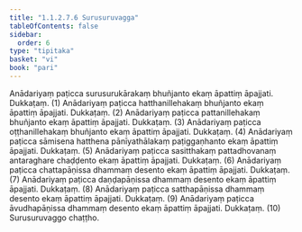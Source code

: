 ```yaml
---
title: "1.1.2.7.6 Surusuruvagga"
tableOfContents: false
sidebar:
  order: 6
type: "tipitaka"
basket: "vi"
book: "pari"
---
```



<DynamicBreadcrumb />

<Division number="180" book="pari" e="ch" v="5" p="77">

<Paragraph number="546" book="pari">
Anādariyaṃ paṭicca surusurukārakaṃ bhuñjanto ekaṃ āpattiṃ āpajjati. Dukkaṭaṃ. (1)
</Paragraph>

<Paragraph number="547" book="pari">
Anādariyaṃ paṭicca hatthanillehakaṃ bhuñjanto ekaṃ āpattiṃ āpajjati. Dukkaṭaṃ. (2)
</Paragraph>

<Paragraph number="548" book="pari">
Anādariyaṃ paṭicca pattanillehakaṃ bhuñjanto ekaṃ āpattiṃ āpajjati. Dukkaṭaṃ. (3)
</Paragraph>

<Paragraph number="549" book="pari">
Anādariyaṃ paṭicca oṭṭhanillehakaṃ bhuñjanto ekaṃ āpattiṃ āpajjati. Dukkaṭaṃ. (4)
</Paragraph>

<Paragraph number="550" book="pari">
Anādariyaṃ paṭicca sāmisena hatthena pānīyathālakaṃ paṭiggaṇhanto ekaṃ āpattiṃ āpajjati. Dukkaṭaṃ. (5)
</Paragraph>

<Paragraph number="551" book="pari">
Anādariyaṃ paṭicca sasitthakaṃ pattadhovanaṃ antaraghare chaḍḍento ekaṃ āpattiṃ āpajjati. Dukkaṭaṃ. (6)
</Paragraph>

<Paragraph number="552" book="pari">
Anādariyaṃ paṭicca chattapāṇissa dhammaṃ desento ekaṃ āpattiṃ āpajjati. Dukkaṭaṃ. (7)
</Paragraph>

<Paragraph number="553" book="pari">
Anādariyaṃ paṭicca daṇḍapāṇissa dhammaṃ desento ekaṃ āpattiṃ āpajjati. Dukkaṭaṃ. (8)
</Paragraph>

<Paragraph number="554" book="pari">
Anādariyaṃ paṭicca satthapāṇissa dhammaṃ desento ekaṃ āpattiṃ āpajjati. Dukkaṭaṃ. (9)
</Paragraph>

<Paragraph number="555" book="pari">
Anādariyaṃ paṭicca āvudhapāṇissa dhammaṃ desento ekaṃ āpattiṃ āpajjati. Dukkaṭaṃ. (10)

</Paragraph>
</Division>

<Paragraph number="556" type="center" book="pari">
Surusuruvaggo chaṭṭho.
</Paragraph>